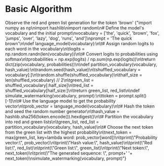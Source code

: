 

# Basic Algorithm
<Callout>
    Observe the red and green list generation for the token 'brown'
</Callout>
<CodeEditor>
    {"import numpy as np\nimport hashlib\nimport random\n# Define the model's vocabulary and the initial prompt\nvocabulary = ['the', 'quick', 'brown', 'fox', 'jumps', 'over', 'lazy', 'dog', 'runs', 'and']\nprompt = 'The quick brown'\n\ndef language_model(vocabulary):\n\t# Assign random logits to each word in the vocabulary\n\tlogits = np.random.randn(len(vocabulary))\n\t# Convert logits to probabilities using softmax\n\tprobabilities = np.exp(logits) / np.sum(np.exp(logits))\n\treturn dict(zip(vocabulary, probabilities))\n\ndef partition_vocabulary(vocabulary, hash_value):\n\trandom.seed(hash_value)\n\tshuffled_vocabulary = vocabulary[:]\n\trandom.shuffle(shuffled_vocabulary)\n\thalf_size = len(shuffled_vocabulary) // 2\n\tgreen_list = shuffled_vocabulary[:half_size]\n\tred_list = shuffled_vocabulary[half_size:]\n\treturn green_list, red_list\n\ndef simulate_watermarking(vocabulary, prompt):\n\ttoken = prompt.split()[-1]\n\t# Use the language model to get the probability vector\n\tprob_vector = language_model(vocabulary)\n\t# Hash the token and seed the random number generator\n\thash_value = hashlib.sha256(token.encode()).hexdigest()\n\t# Partition the vocabulary into red and green lists\n\tgreen_list, red_list = partition_vocabulary(vocabulary, hash_value)\n\t# Choose the next token from the green list with the highest probability\n\tnext_token = max(green_list, key=lambda word: prob_vector[word])\n\tprint(\"Probability vector:\", prob_vector)\n\tprint(\"Hash value:\", hash_value)\n\tprint(\"Red list:\", red_list)\n\tprint(\"Green list:\", green_list)\n\tprint(\"Next token:\", next_token)\n\tprint(\"The generated sequence: \", prompt+' '+ next_token)\nsimulate_watermarking(vocabulary, prompt)"}
</CodeEditor>